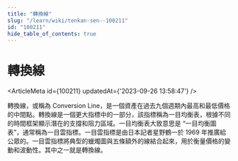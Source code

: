 ```yaml
---
title: "轉換線"
slug: "/learn/wiki/tenkan-sen--100211"
id: "100211"
hide_table_of_contents: true
---
```



# 轉換線

<ArticleMeta id={100211} updatedAt={'2023-09-26 13:58:47'} />
<div className='border-solid border-b border-t-0 my-4 border-[var(--ifm-color-gray-300)]' />

轉換線，或稱為 Conversion Line，是一個資產在過去九個週期內最高和最低價格的中間點。轉換線是一個更大指標中的一部分，該指標稱為一目均衡表，根據不同的時間框架顯示潛在的支撐和阻力區域。一目均衡表大致意思是 “一目均衡圖表”，通常稱為一目雲指標。一目雲指標是由日本記者星野鶴一於 1969 年推廣給公眾的。一目雲指標將典型的蠟燭圖與五條額外的線結合起來，用於衡量價格的變動和波動性。其中之一就是轉換線。
